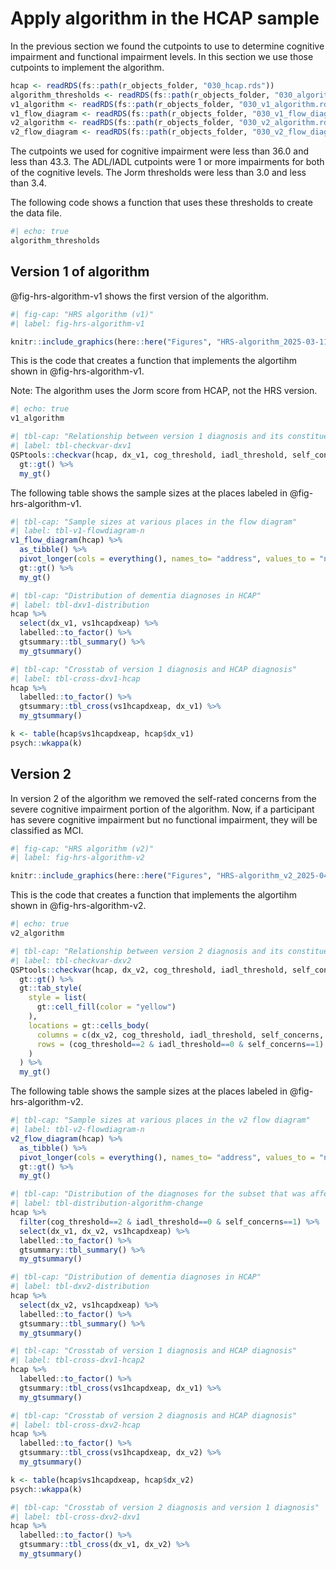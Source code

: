 
# Apply algorithm in the HCAP sample

In the previous section we found the cutpoints to use to determine cognitive impairment and functional impairment levels.  In this section we use those cutpoints to implement the algorithm.



```r
hcap <- readRDS(fs::path(r_objects_folder, "030_hcap.rds"))
algorithm_thresholds <- readRDS(fs::path(r_objects_folder, "030_algorithm_thresholds.rds"))
v1_algorithm <- readRDS(fs::path(r_objects_folder, "030_v1_algorithm.rds"))
v1_flow_diagram <- readRDS(fs::path(r_objects_folder, "030_v1_flow_diagram.rds"))
v2_algorithm <- readRDS(fs::path(r_objects_folder, "030_v2_algorithm.rds"))
v2_flow_diagram <- readRDS(fs::path(r_objects_folder, "030_v2_flow_diagram.rds"))

```



The cutpoints we used for cognitive impairment were less than 36.0 and less than 43.3.  The ADL/IADL cutpoints were 1 or more impairments for both of the cognitive levels.  The Jorm thresholds were less than 3.0 and less than 3.4.

The following code shows a function that uses these thresholds to create the data file.

```r
#| echo: true
algorithm_thresholds
```

## Version 1 of algorithm

@fig-hrs-algorithm-v1 shows the first version of the algorithm. 

```r
#| fig-cap: "HRS algorithm (v1)"
#| label: fig-hrs-algorithm-v1

knitr::include_graphics(here::here("Figures", "HRS-algorithm_2025-03-11_with_addresses.png"))
```

This is the code that creates a function that implements the algortihm shown in @fig-hrs-algorithm-v1.

Note: The algorithm uses the Jorm score from HCAP, not the HRS version.

```r
#| echo: true
v1_algorithm
```


```r
#| tbl-cap: "Relationship between version 1 diagnosis and its constituent components"
#| label: tbl-checkvar-dxv1
QSPtools::checkvar(hcap, dx_v1, cog_threshold, iadl_threshold, self_concerns, jorm_threshold) %>%
  gt::gt() %>%
  my_gt()
```

The following table shows the sample sizes at the places labeled in @fig-hrs-algorithm-v1.

```r
#| tbl-cap: "Sample sizes at various places in the flow diagram"
#| label: tbl-v1-flowdiagram-n
v1_flow_diagram(hcap) %>% 
  as_tibble() %>% 
  pivot_longer(cols = everything(), names_to= "address", values_to = "n") %>%
  gt::gt() %>%
  my_gt()
```

```r
#| tbl-cap: "Distribution of dementia diagnoses in HCAP"
#| label: tbl-dxv1-distribution
hcap %>%
  select(dx_v1, vs1hcapdxeap) %>%
  labelled::to_factor() %>%
  gtsummary::tbl_summary() %>%
  my_gtsummary()

```


```r
#| tbl-cap: "Crosstab of version 1 diagnosis and HCAP diagnosis"
#| label: tbl-cross-dxv1-hcap
hcap %>%
  labelled::to_factor() %>%
  gtsummary::tbl_cross(vs1hcapdxeap, dx_v1) %>%
  my_gtsummary()
```

```r
k <- table(hcap$vs1hcapdxeap, hcap$dx_v1)
psych::wkappa(k)
```

## Version 2

In version 2 of the algorithm we removed the self-rated concerns from the severe cognitive impairment portion of the algorithm.  Now, if a participant has severe cognitive impairment but no functional impairment, they will be classified as MCI.

```r
#| fig-cap: "HRS algorithm (v2)"
#| label: fig-hrs-algorithm-v2

knitr::include_graphics(here::here("Figures", "HRS-algorithm_v2_2025-04-03.png"))
```

This is the code that creates a function that implements the algortihm shown in @fig-hrs-algorithm-v2.

```r
#| echo: true
v2_algorithm
```

```r
#| tbl-cap: "Relationship between version 2 diagnosis and its constituent components"
#| label: tbl-checkvar-dxv2
QSPtools::checkvar(hcap, dx_v2, cog_threshold, iadl_threshold, self_concerns, jorm_threshold) %>%
  gt::gt() %>%
  gt::tab_style(
    style = list(
      gt::cell_fill(color = "yellow")
    ),
    locations = gt::cells_body(
      columns = c(dx_v2, cog_threshold, iadl_threshold, self_concerns, jorm_threshold, n),
      rows = (cog_threshold==2 & iadl_threshold==0 & self_concerns==1)
    )
  ) %>%
  my_gt()
```

The following table shows the sample sizes at the places labeled in @fig-hrs-algorithm-v2.

```r
#| tbl-cap: "Sample sizes at various places in the v2 flow diagram"
#| label: tbl-v2-flowdiagram-n
v2_flow_diagram(hcap) %>% 
  as_tibble() %>% 
  pivot_longer(cols = everything(), names_to= "address", values_to = "n") %>%
  gt::gt() %>%
  my_gt()
```


```r
#| tbl-cap: "Distribution of the diagnoses for the subset that was affected by the change in algorithm"
#| label: tbl-distribution-algorithm-change
hcap %>%
  filter(cog_threshold==2 & iadl_threshold==0 & self_concerns==1) %>%
  select(dx_v1, dx_v2, vs1hcapdxeap) %>%
  labelled::to_factor() %>%
  gtsummary::tbl_summary() %>%
  my_gtsummary()
```

```r
#| tbl-cap: "Distribution of dementia diagnoses in HCAP"
#| label: tbl-dxv2-distribution
hcap %>%
  select(dx_v2, vs1hcapdxeap) %>%
  labelled::to_factor() %>%
  gtsummary::tbl_summary() %>%
  my_gtsummary()

```

```r
#| tbl-cap: "Crosstab of version 1 diagnosis and HCAP diagnosis"
#| label: tbl-cross-dxv1-hcap2
hcap %>%
  labelled::to_factor() %>%
  gtsummary::tbl_cross(vs1hcapdxeap, dx_v1) %>%
  my_gtsummary()
```

```r
#| tbl-cap: "Crosstab of version 2 diagnosis and HCAP diagnosis"
#| label: tbl-cross-dxv2-hcap
hcap %>%
  labelled::to_factor() %>%
  gtsummary::tbl_cross(vs1hcapdxeap, dx_v2) %>%
  my_gtsummary()
```

```r
k <- table(hcap$vs1hcapdxeap, hcap$dx_v2)
psych::wkappa(k)
```

```r
#| tbl-cap: "Crosstab of version 2 diagnosis and version 1 diagnosis"
#| label: tbl-cross-dxv2-dxv1
hcap %>%
  labelled::to_factor() %>%
  gtsummary::tbl_cross(dx_v1, dx_v2) %>%
  my_gtsummary()
```
